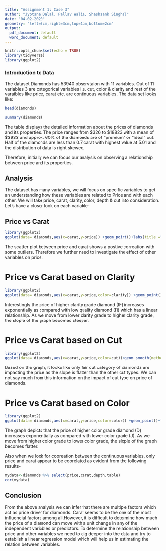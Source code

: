 ```yaml
---
title: "Assignment 1: Case 3"
author: "Jyotsna Dalal, Pallav Walia, Shashsank Singhal"
date: "04-02-2020"
geometry: "left=3cm,right=3cm,top=1cm,bottom=2cm"
output:
  pdf_document: default
  word_document: default
---
```


```r
knitr::opts_chunk$set(echo = TRUE)
library(tidyverse)
library(ggplot2)
```

### Introduction to Data
The dataset Diamonds has 53940 observtaion with 11 variables. Out of 11 variables 3 are categorical variables i.e. cut, color & clarity and rest of the varaibles like price, carat etc. are continuous variables. The data set looks like:

```r
head(diamonds)
```


```r
summary(diamonds)
```

The table displays the detailed information about the prices of diamonds and its properties. The price ranges from $326 to $18823 with a mean of $3933 and approx. 60% of the diamonds are of "premium" or "ideal" cut. Half of the diamonds are less than 0.7 carat with highest value at 5.01 and the distribution of data is right skewed.

Therefore, initially we can focus our analysis on observing a relationship between price and its properties. 

## Analysis 

The dataset has many variables, we will focus on specific variables to get an understanding how these variables  are related to  Price and with each other. We will take price, carat, clarity, color, depth & cut into consideration. Let's have a closer look on each variable-

## Price vs Carat

```r
library(ggplot2)
ggplot(data= diamonds,aes(x=carat,y=price)) +geom_point()+labs(title ="Price vs Carat")+geom_smooth(se=FALSE)
```

\vspace{50pt}

The scatter plot between price and carat shows a postive correation with some outliers. Therefore we further need to investigate the effect of other variables on price.

# Price vs Carat based on Clarity


```r
library(ggplot2)
ggplot(data= diamonds,aes(x=carat,y=price,color=clarity)) +geom_point()+labs(title ="Price vs Carat based on Clarity")+facet_wrap(clarity~.)+theme_bw()
```

\vspace{60pt}

Interestingly the price of higher clarity grade diamond (IF) increases exponentially as compared with low quality diamond (I1) which has a linear relationship. As we move from lower clarity grade to higher clarity grade, the slople of the graph becomes steeper.

\vspace{60pt}

# Price vs Carat based on Cut


```r
library(ggplot2)
ggplot(data= diamonds,aes(x=carat,y=price,color=cut))+geom_smooth(method="lm",se=FALSE)+labs(title ="Price vs Carat based on Cut")+theme_bw()
```

\vspace{40pt}

Based on the graph, it looks like only fair cut category of diamonds are impacting the price as the slope is flatter than the other cut types. We can not say much from this information on the impact of cut type on price of diamonds.


# Price vs Carat based on Color

```r
library(ggplot2)
ggplot(data= diamonds,aes(x=carat,y=price,color=color)) +geom_point()+labs(title ="Price vs Carat based on Color")+facet_wrap(color~.)+theme_bw()
```

The graph depicts that the price of higher color grade diamond (D) increases exponentially as compared with lower color grade (J). As we move from higher color grade to lower color grade, the slople of the graph becomes flatter.

Also when we look for cooreation between the continuous variables, only price and carat appear to be coorelated as evident from the following results-

```r
mydata<-diamonds %>% select(price,carat,depth,table)
cor(mydata)
```


## Conclusion

From the above analysis we can infer that there are multiple factors which act as price driver for diamonds. Carat seems to be the one of the most influencial factors among all.However, it is difficult to determine how much the price of a diamond can move with a unit change in any of the independent variables or predictors. To determine the relationship between price and other variables we need to dig deeper into the data and try to establish a linear regression model which will help us in estimating the relation between variables.

